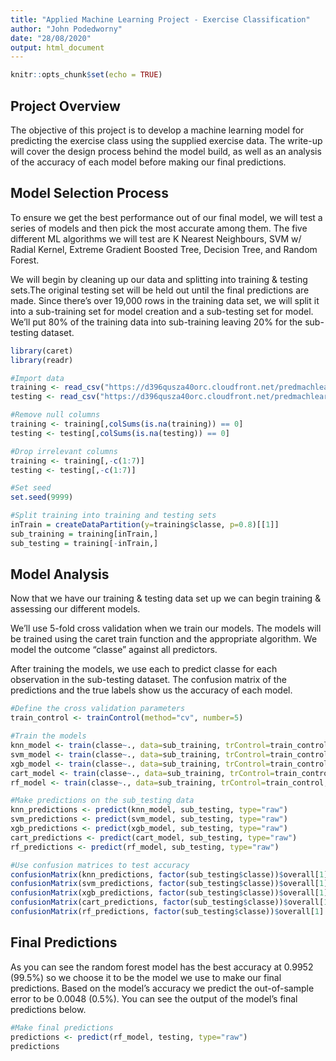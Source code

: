 ---
title: "Applied Machine Learning Project - Exercise Classification"
author: "John Podedworny"
date: "28/08/2020"
output: html_document
---

```{r setup, include=FALSE}
knitr::opts_chunk$set(echo = TRUE)
```

## Project Overview

The objective of this project is to develop a machine learning model for predicting the exercise class using the supplied exercise data. The write-up will cover the design process behind the model build, as well as an analysis of the accuracy of each model before making our final predictions.

## Model Selection Process

To ensure we get the best performance out of our final model, we will test a series of models and then pick the most accurate among them. The five different ML algorithms we will test are K Nearest Neighbours, SVM w/ Radial Kernel, Extreme Gradient Boosted Tree, Decision Tree, and Random Forest.

We will begin by cleaning up our data and splitting into training & testing sets.The original testing set will be held out until the final predictions are made. Since there's over 19,000 rows in the training data set, we will split it into a sub-training set for model creation and a sub-testing set for model. We'll put 80% of the training data into sub-training leaving 20% for the sub-testing dataset.

```{r, echo=FALSE}
library(caret)
library(readr)

#Import data
training <- read_csv("https://d396qusza40orc.cloudfront.net/predmachlearn/pml-training.csv", na=c("NA","#DIV/0!", ""))
testing <- read_csv("https://d396qusza40orc.cloudfront.net/predmachlearn/pml-testing.csv", na=c("NA","#DIV/0!", ""))

#Remove null columns
training <- training[,colSums(is.na(training)) == 0]
testing <- testing[,colSums(is.na(testing)) == 0]

#Drop irrelevant columns
training <- training[,-c(1:7)]
testing <- testing[,-c(1:7)]

#Set seed
set.seed(9999)

#Split training into training and testing sets
inTrain = createDataPartition(y=training$classe, p=0.8)[[1]]
sub_training = training[inTrain,]
sub_testing = training[-inTrain,]
```

## Model Analysis

Now that we have our training & testing data set up we can begin training & assessing our different models.

We'll use 5-fold cross validation when we train our models. The models will be trained using the caret train function and the appropriate algorithm. We model the outcome "classe" against all predictors.

After training the models, we use each to predict classe for each observation in the sub-testing dataset. The confusion matrix of the predictions and the true labels show us the accuracy of each model.

```{r}
#Define the cross validation parameters
train_control <- trainControl(method="cv", number=5)

#Train the models
knn_model <- train(classe~., data=sub_training, trControl=train_control, method="knn")
svm_model <- train(classe~., data=sub_training, trControl=train_control, method="svmRadial", preProcess=c("center", "scale"))
xgb_model <- train(classe~., data=sub_training, trControl=train_control, method="xgbTree")
cart_model <- train(classe~., data=sub_training, trControl=train_control, method="rpart")
rf_model <- train(classe~., data=sub_training, trControl=train_control, method="rf")

#Make predictions on the sub_testing data
knn_predictions <- predict(knn_model, sub_testing, type="raw")
svm_predictions <- predict(svm_model, sub_testing, type="raw")
xgb_predictions <- predict(xgb_model, sub_testing, type="raw")
cart_predictions <- predict(cart_model, sub_testing, type="raw")
rf_predictions <- predict(rf_model, sub_testing, type="raw")

#Use confusion matrices to test accuracy
confusionMatrix(knn_predictions, factor(sub_testing$classe))$overall[1]
confusionMatrix(svm_predictions, factor(sub_testing$classe))$overall[1]
confusionMatrix(xgb_predictions, factor(sub_testing$classe))$overall[1]
confusionMatrix(cart_predictions, factor(sub_testing$classe))$overall[1]
confusionMatrix(rf_predictions, factor(sub_testing$classe))$overall[1]
```

## Final Predictions

As you can see the random forest model has the best accuracy at 0.9952 (99.5%) so we choose it to be the model we use to make our final predictions. Based on the model's accuracy we predict the out-of-sample error to be 0.0048 (0.5%). You can see the output of the model's final predictions below.

```{r}
#Make final predictions
predictions <- predict(rf_model, testing, type="raw")
predictions
```